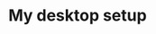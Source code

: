 ---
title: "My desktop setup"
description: "My desktop setup"
tags:
  - "computer"
  - "desktop"
  - "productivity"
heroPicture: "/images/mon-setup-de-bureau.jpg"
heroPictureAlt: "My desktop setup"
heroImages:
  - "/images/mon-setup-de-bureau.jpg"
  - "/images/mon-setup-de-bureau.jpg"
  - "/images/mon-setup-de-bureau.jpg"
heroImagesAlt:
  - "My desktop setup"
  - "My desktop setup"
  - "My desktop setup"
heroDescription: "My desktop setup"
publishDate: "2019-01-01"
editDate: "2019-01-01"
---